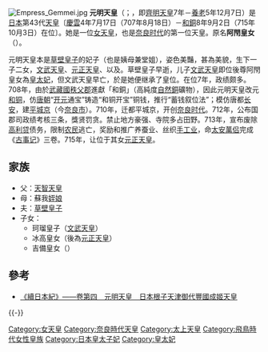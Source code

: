 [[File:Empress_Gemmei.jpg|thumb]]
{{基礎情報 天皇
| 名  =<center>元明天皇
| 代數=第43
| 畫像=
| 説明=
| 在位=707年6月25日-715年10月3日（{{age in years and days|707|6|25|715|10|3|age=no}}）
| 前任=[[文武天皇|文武天皇]]
| 繼任=[[元正天皇|元正天皇]]
| 時代=[[奈良時代|奈良時代]]
| 年號=[[慶雲_(文武天皇)|慶雲]]<br />[[和銅|和銅]]
| 首都=
| 皇居=
| 諱  =阿閉皇女
| 別名=
| 出生年=661年
| 出生地=
| 逝世年={{death date and age|721|12|29|661|1|1}}
| 逝世地=
| 和風諡號=日本根子天津御代豐國成姬天皇
| 陵墓=
| 父親=[[天智天皇|天智天皇]]
| 母親=蘇我[[姪娘|姪娘]]
| 夫=[[草壁皇子|草壁皇子]]
| 皇子=珂瑠皇子（[[文武天皇|文武天皇]]）
| 皇女=冰高皇女（[[元正天皇|元正天皇]]）<br />吉備皇女
| 注釋=女天皇
|}}
'''元明天皇'''（{{jpn|j=元明天皇|hg=げんめいてんのう|rm=Gemmei-tennō}}；{{bd|661年||721年|12月29日|Gemmei-tennou}}，即[[齊明天皇|齊明天皇]]7年－[[養老_(日本年號)|養老]]5年12月7日）是[[日本|日本]]第43代[[天皇|天皇]]〔[[慶雲_(日本)|慶雲]]4年7月17日（707年8月18日）－[[和銅|和銅]]8年9月2日（715年10月3日）在位〕。她是一位[[女天皇|女天皇]]，也是[[奈良时代|奈良时代]]的第一位天皇。原名'''阿閇皇女'''（{{jpn|j=阿閇皇女|hg=あへのひめみこ|rm=Ahe no himemiko}}）。

元明天皇本是[[草壁皇子|草壁皇子]]的妃子（也是姨母兼堂姐），姿色美豔，甚為美貌，生下一子二女，[[文武天皇|文武天皇]]、[[元正天皇|元正天皇]]、以及{{link-ja|吉備內親王|吉備内親王}}。草壁皇子早逝，儿子[[文武天皇|文武天皇]]即位後尊阿閇皇女為[[皇太妃|皇太妃]]，但文武天皇早亡，於是她便继承了皇位。在位7年，政绩颇多。708年，由於[[武藏國|武藏國]][[秩父郡|秩父郡]]進獻「和銅」（高純度[[自然銅|自然銅]]礦物），因此元明天皇改元[[和铜|和铜]]，仿[[唐朝|唐朝]]“[[开元|开元]]通宝”铸造“和铜开宝”铜钱，推行“蓄钱叙位法”；模仿唐都[[长安|长安]]，建[[平城京|平城京]]（今[[奈良市|奈良市]]）。710年，迁都平城京，开创[[奈良时代|奈良时代]]。712年，公布国郡司政绩考核三条，獎贤罚贪。禁止地方豪强、寺院多占田野。713年，宣布废除[[高利贷|高利贷]]债务，限制[[农民|农民]]逃亡，奖励和推广养蚕业、丝织[[手工业|手工业]]，命[[太安萬侣|太安萬侣]]完成《[[古事记|古事记]]》三卷。715年，让位于其女[[元正天皇|元正天皇]]。

==家族==
*父：[[天智天皇|天智天皇]]
*母：蘇我[[姪娘|姪娘]]
*夫：[[草壁皇子|草壁皇子]]
*子女：
**珂瑠皇子（[[文武天皇|文武天皇]]）
**冰高皇女（後為[[元正天皇|元正天皇]]）
**吉備皇女（{{link-ja|吉備內親王|吉備内親王}}）

{{日本皇室白鳳奈良時代}}

== 參考 ==
* [https://web.archive.org/web/20060501042205/http://applepig.idv.tw/kuon/furu/text/syokki/syokki04.htm 《續日本紀》——卷第四　元明天皇　日本根子天津御代豐國成姬天皇]
{{-}}
{{奈良時代皇后}}

{{日本天皇|[[文武天皇|文武天皇]]|[[元正天皇|元正天皇]]}}
{{日本历代天皇}}

{{Authority control}}
{{DEFAULTSORT:Gemmei-tennou}}
[[Category:女天皇|Category:女天皇]]
[[Category:奈良時代天皇|Category:奈良時代天皇]]
[[Category:太上天皇|Category:太上天皇]]
[[Category:飛鳥時代女性皇族|Category:飛鳥時代女性皇族]]
[[Category:日本皇太子妃|Category:日本皇太子妃]]
[[Category:皇太妃|Category:皇太妃]]